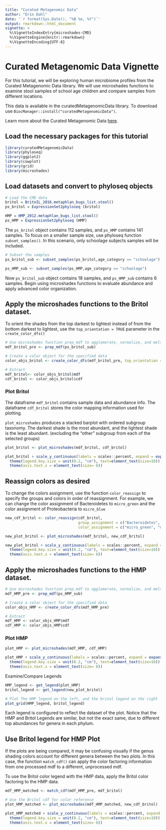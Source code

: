 ```yaml
---
title: "Curated Metagenomic Data"
author: "Erin Dahl"
date: '`r format(Sys.Date(), "%B %e, %Y")`'
output: rmarkdown::html_document
vignette: >
  %\VignetteIndexEntry{microshades-CMD}
  %\VignetteEngine{knitr::rmarkdown}
  %\VignetteEncoding{UTF-8}
---
```

# Curated Metagenomic Data Vignette

For this tutorial, we will be exploring human microbiome profiles from the Curated Metagenomic Data library. We will use microshades functions to examine stool samples of school age children and compare samples from different locations. 


This data is available in the curatedMetagenomicData library. To download use `BiocManager::install("curatedMetagenomicData")`.

Learn more about the Curated Metagenomic Data [here](https://bioconductor.org/packages/release/data/experiment/html/curatedMetagenomicData.html).


## Load the necessary packages for this tutorial

```r
library(curatedMetagenomicData)
library(phyloseq)
library(ggplot2)
library(cowplot)
library(grid)
library(microshades)
```
## Load datasets and convert to phyloseq objects

```r
# Load the CMD data 
britol = BritoIL_2016.metaphlan_bugs_list.stool()
ps_britol = ExpressionSet2phyloseq (britol)

HMP = HMP_2012.metaphlan_bugs_list.stool()
ps_HMP = ExpressionSet2phyloseq (HMP)
```

The `ps_britol` object contains 112 samples, and `ps_HMP` contains 141 samples. To focus on a smaller sample size, use phyloseq function `subset_samples()`. In this scenario, only schoolage subjects samples will be included.

```r
# Subset the samples
ps_britol_sub <- subset_samples(ps_britol,age_category == "schoolage")

ps_HMP_sub <- subset_samples(ps_HMP,age_category == "schoolage")
```

Now `ps_britol_sub` object contains 18 samples, and `ps_HMP_sub` contains 6 samples. Begin using microshades functions to evaluate abundance and apply advanced color organization. 


## Apply the microshades functions to the Britol dataset.

To orient the shades from the top darkest to lightest instead of from the bottom darkest to lightest, use the `top_orientation = TRUE` parameter in the `create_color_dfs()`
```r
# Use microshades function prep_mdf to agglomerate, normalize, and melt the phyloseq object
mdf_britol_pre <- prep_mdf(ps_britol_sub)

# Create a color object for the specified data
color_objs_britol <- create_color_dfs(mdf_britol_pre, top_orientation = TRUE)

# Extract
mdf_britol<- color_objs_britol$mdf
cdf_britol <- color_objs_britol$cdf

```


### Plot Britol

The dataframe `mdf_britol` contains sample data and abundance info. The dataframe `cdf_britol` stores the color mapping information used for plotting. 

`plot_microshades` produces a stacked barplot with ordered subgroup taxonomy. The darkest shade is the most abundant, and the lightest shade is the least abundant. (excluding the "other" subgroup from each of the selected groups)

```r

plot_britol <- plot_microshades(mdf_britol, cdf_britol)

plot_britol + scale_y_continuous(labels = scales::percent, expand = expansion(0)) +
  theme(legend.key.size = unit(0.2, "cm"), text=element_text(size=10)) +
  theme(axis.text.x = element_text(size= 6)) 

```

## Reassign colors as desired

To change the colors assignment, use the function `color_reassign` to specify the groups and colors in order of reassignment. For example, we can change the color assignment of Bacteroidetes to `micro_green` and the color assignment of Proteobacteria to `micro_blue`

```r

new_cdf_britol <- color_reassign(cdf_britol, 
                                 group_assignment = c("Bacteroidetes", "Proteobacteria"),
                                 color_assignment = c("micro_green", "micro_blue"))

new_plot_britol <- plot_microshades(mdf_britol, new_cdf_britol)

new_plot_britol + scale_y_continuous(labels = scales::percent, expand = expansion(0)) +
  theme(legend.key.size = unit(0.2, "cm"), text=element_text(size=10)) +
  theme(axis.text.x = element_text(size= 6)) 

```


## Apply the microshades functions to the HMP dataset.

```r
# Use microshades function prep_mdf to agglomerate, normalize, and melt the phyloseq object
mdf_HMP_pre <- prep_mdf(ps_HMP_sub)

# Create a color object for the specified data
color_objs_HMP <- create_color_dfs(mdf_HMP_pre)

# Extract
mdf_HMP <- color_objs_HMP$mdf
cdf_HMP <- color_objs_HMP$cdf
```

### Plot HMP

```r

plot_HMP <- plot_microshades(mdf_HMP, cdf_HMP)

plot_HMP + scale_y_continuous(labels = scales::percent, expand = expansion(0)) +
  theme(legend.key.size = unit(0.2, "cm"), text=element_text(size=10)) +
  theme(axis.text.x = element_text(size= 6))

```

Examine/Compare Legends

```r

HMP_legend <- get_legend(plot_HMP)
britol_legend <- get_legend(new_plot_britol)

# Plot The HMP legend on the left, and the britol legend on the right
plot_grid(HMP_legend, britol_legend)

```

Each legend is configured to reflect the dataset of the plot. 
Notice that the HMP and Britol Legends are similar, but not the exact same, due to different top abundances for genera in each phylum.

## Use Britol legend for HMP Plot

If the plots are being compared, it may be confusing visually if the genus shading colors account for different genera between the two plots.
In this case, the function `match_cdf()` can apply the color factoring information from one processed mdf to a different, unprocessed mdf.

To use the Britol color legend with the HMP data, apply the Britol color factoring to the HMP data.

```r

mdf_HMP_matched <- match_cdf(mdf_HMP_pre, mdf_britol)

# Use the Britol cdf for color reference
plot_HMP_matched <- plot_microshades(mdf_HMP_matched, new_cdf_britol)

plot_HMP_matched + scale_y_continuous(labels = scales::percent, expand = expansion(0)) +
  theme(legend.key.size = unit(0.2, "cm"), text=element_text(size=10)) +
  theme(axis.text.x = element_text(size= 6))

```



